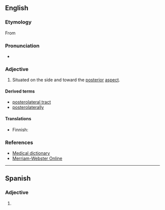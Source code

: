{{also|postero-lateral}}
==English==

===Etymology===
From {{prefix|en|postero|lateral}}

===Pronunciation===
* {{rhymes|en|ætəɹəl|s=6}}

===Adjective===
{{en-adj|-}}

# {{lb|en|anatomy}} Situated on the side and toward the [[posterior]] [[aspect]].

====Derived terms====
* [[posterolateral tract]]
* [[posterolaterally]]

====Translations====
{{trans-top|situated on the side and toward the posterior aspect}}
* Finnish: {{t|fi|posterolateraalinen}}
{{trans-mid}}
{{trans-bottom}}

===References===
* [http://medical-dictionary.thefreedictionary.com/posterolateral Medical dictionary]
* [http://www.merriam-webster.com/dictionary/posterolateral Merriam-Webster Online]
----
==Spanish==

===Adjective===
{{es-adj}}

# {{l|en|posterolateral}}